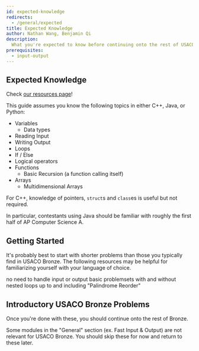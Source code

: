 ```yaml
---
id: expected-knowledge
redirects:
  - /general/expected
title: Expected Knowledge
author: Nathan Wang, Benjamin Qi
description:
  What you're expected to know before continuing onto the rest of USACO Bronze.
prerequisites:
  - input-output
---
```


## Expected Knowledge

<Info title="What if I'm not comfortable with basic coding (yet)?">

Check [our resources page](/general/resources-learning-to-code)!

</Info>

This guide assumes you know the following topics in either C++, Java, or Python:

- Variables
  - Data types
- Reading Input
- Writing Output
- Loops
- If / Else
- Logical operators
- Functions
  - Basic Recursion (a function calling itself)
- Arrays
  - Multidimensional Arrays

<LanguageSection>
<CPPSection>

<Info title="Pro Tip">

For C++, knowledge of pointers, `struct`s and `class`es is useful but not
required.

</Info>

</CPPSection>
<JavaSection>
In particular, contestants using Java should be familiar with roughly the first
half of AP Computer Science A.
</JavaSection>
<PySection></PySection>
</LanguageSection>

## Getting Started

It's probably best to start with shorter problems than those you typically find
in USACO Bronze. The following resources may be helpful for familiarizing
yourself with your language of choice.

<!-- Resources below (including starred ones) are optional. -->

<Resources>
	<Resource
		source="CodeSignal"
		title="Arcade, Interview Practice"
		url="https://app.codesignal.com/"
	>
		no need to handle input or output
	</Resource>
	<Resource
		source="VPlanet"
		title="Learn to Code"
		url="https://www.vplanetcoding.com/course1"
	>
		basic problemsets with and without nested loops
	</Resource>
	<Resource
		source="CSES"
		title="Introductory Problems"
		url="https://cses.fi/problemset/list/"
	>
		up to and including "Palindrome Reorder"
	</Resource>
</Resources>

## Introductory USACO Bronze Problems

<!-- The following problems require relatively little programming experience and no algorithmic knowledge. -->

<Problems problems="general" />

Once you're done with these, you should continue onto the rest of Bronze.

<Warning>

Some modules in the "General" section (ex. Fast Input & Output) are not relevant
for USACO Bronze. You should skip these for now and return to these later.

<!-- However, make sure to check [Code Conventions](/general/code-con) for the templates that will be used for code snippets in later modules!
 -->

</Warning>
